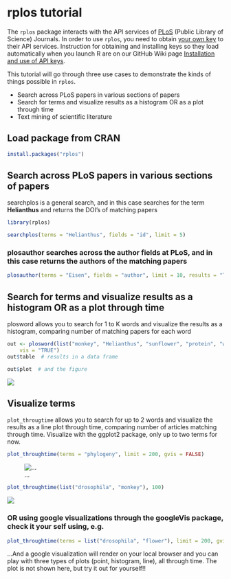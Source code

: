 <!--
%\VignetteEngine{knitr}
%\VignetteIndexEntry{An R Markdown Vignette made with knitr}
-->

rplos tutorial
=====

The `rplos` package interacts with the API services of [PLoS](http://www.plos.org/) (Public Library of Science) Journals. In order to use `rplos`, you need to obtain [your own key](http://api.plos.org/registration/) to their API services. Instruction for obtaining and installing keys so they load automatically when you launch R are on our GitHub Wiki page [Installation and use of API keys](https://github.com/ropensci/rOpenSci/wiki/Installation-and-use-of-API-keys).

This tutorial will go through three use cases to demonstrate the kinds
of things possible in `rplos`.

* Search across PLoS papers in various sections of papers
* Search for terms and visualize results as a histogram OR as a plot through time
* Text mining of scientific literature


## Load package from CRAN

```r
install.packages("rplos")
```


## Search across PLoS papers in various sections of papers

searchplos is a general search, and in this case searches for the term
**Helianthus** and returns the DOI's of matching papers

```r
library(rplos)
```

```r
searchplos(terms = "Helianthus", fields = "id", limit = 5)
```

### plosauthor searches across the author fields at PLoS, and in this case returns the authors of the matching papers

```r
plosauthor(terms = "Eisen", fields = "author", limit = 10, results = "TRUE")
```

## Search for terms and visualize results as a histogram OR as a plot through time

plosword allows you to search for 1 to K words and visualize the results
as a histogram, comparing number of matching papers for each word

```r
out <- plosword(list("monkey", "Helianthus", "sunflower", "protein", "whale"), 
    vis = "TRUE")
out$table  # results in a data frame
```


```r
out$plot  # and the figure
```

![](tutorial_images/plosword.png)


## Visualize terms

`plot_througtime` allows you to search for up to 2 words and visualize the results as a line plot through time, comparing number of articles matching through time. Visualize with the ggplot2 package, only up to two terms for now.

```r
plot_throughtime(terms = "phylogeny", limit = 200, gvis = FALSE)
```

![...](tutorial_images/plothroughtime1.png)

```r
plot_throughtime(list("drosophila", "monkey"), 100)
```

![](tutorial_images/plothroughtime2.png)

### OR using google visualizations through the googleVis package, check it your self using, e.g.

```r
plot_throughtime(terms = list("drosophila", "flower"), limit = 200, gvis = TRUE)
```

...And a google visualization will render on your local browser and you
can play with three types of plots (point, histogram, line), all through
time. The plot is not shown here, but try it out for yourself!!